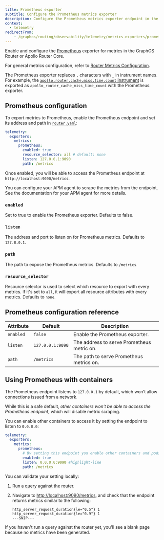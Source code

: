 ```yaml
---
title: Prometheus exporter
subtitle: Configure the Prometheus metrics exporter
description: Configure the Prometheus metrics exporter endpoint in the Apollo GraphOS Router or Apollo Router Core.
context:
  - telemetry
redirectFrom:
    - /graphos/routing/observability/telemetry/metrics-exporters/prometheus
---
```


Enable and configure the [Prometheus](https://www.prometheus.io/) exporter for metrics in the GraphOS Router or Apollo Router Core.

For general metrics configuration, refer to [Router Metrics Configuration](/router/configuration/telemetry/exporters/metrics/overview).

<Note>

The Prometheus exporter replaces `.` characters with `_` in instrument names.
For example, the [`apollo.router.cache.miss.time.count` instrument](/graphos/routing/observability/telemetry/instrumentation/standard-instruments#cache) is exported as `apollo_router_cache_miss_time_count` with the Prometheus exporter.

</Note>

## Prometheus configuration

To export metrics to Prometheus, enable the Prometheus endpoint and set its address and path in [`router.yaml`](/router/configuration/overview#yaml-config-file):

```yaml title="router.yaml"
telemetry:
  exporters:
    metrics:
      prometheus:
        enabled: true
        resource_selector: all # default: none
        listen: 127.0.0.1:9090
        path: /metrics
```

Once enabled, you will be able to access the Prometheus endpoint at `http://localhost:9090/metrics`.

You can configure your APM agent to scrape the metrics from the endpoint. See the documentation for your APM agent for more details.

### `enabled`

Set to true to enable the Prometheus exporter. Defaults to false.

### `listen`

The address and port to listen on for Prometheus metrics. Defaults to `127.0.0.1`.

### `path`

The path to expose the Prometheus metrics. Defaults to `/metrics`.

### `resource_selector`

Resource selector is used to select which resource to export with every metrics. If it's set to `all`, it will export all resource attributes with every metrics. Defaults to `none`.

## Prometheus configuration reference

| Attribute | Default          | Description                                |
| --------- | ---------------- | ------------------------------------------ |
| `enabled` | `false`          | Enable the Prometheus exporter.            |
| `listen`  | `127.0.0.1:9090` | The address to serve Prometheus metric on. |
| `path`    | `/metrics`       | The path to serve Prometheus metrics on.   |

## Using Prometheus with containers

The Prometheus endpoint listens to `127.0.0.1` by default, which won't allow connections issued from a network.

While this is a safe default, _other containers won't be able to access the Prometheus endpoint_, which will disable metric scraping.

You can enable other containers to access it by setting the endpoint to listen to `0.0.0.0`:

```yaml title="router.yaml"
telemetry:
  exporters:
    metrics:
      prometheus:
        # By setting this endpoint you enable other containers and pods to access the Prometheus endpoint
        enabled: true
        listen: 0.0.0.0:9090 #highlight-line
        path: /metrics
```

You can validate your setting locally:

1. Run a query against the router.
2. Navigate to [http://localhost:9090/metrics](http://localhost:9090/metrics), and check that the endpoint returns metrics similar to the following:

   ```
   http_server_request_duration{le="0.5"} 1
   http_server_request_duration{le="0.9"} 1
   ---SNIP---
   ```

<Note>

If you haven't run a query against the router yet, you'll see a blank page because no metrics have been generated.

</Note>
